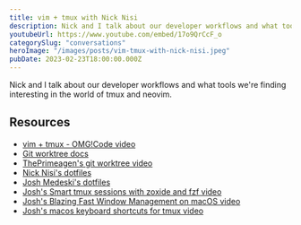 ```yaml
---
title: vim + tmux with Nick Nisi
description: Nick and I talk about our developer workflows and what tools we're finding interesting with tmux and neovim.
youtubeUrl: https://www.youtube.com/embed/17o9QrCcF_o
categorySlug: "conversations"
heroImage: "/images/posts/vim-tmux-with-nick-nisi.jpeg"
pubDate: 2023-02-23T18:00:00.000Z
---
```


Nick and I talk about our developer workflows and what tools we're finding interesting in the world of tmux and neovim.

## Resources

- [vim + tmux - OMG!Code video](https://www.youtube.com/watch?v=5r6yzFEXajQ)
- [Git worktree docs](https://git-scm.com/docs/git-worktree)
- [ThePrimeagen's git worktree video](https://www.youtube.com/watch?v=2uEqYw-N8uE)
- [Nick Nisi's dotfiles](https://github.com/nicknisi/dotfiles)
- [Josh Medeski's dotfiles](https://github.com/joshmedeski/dotfiles)
- [Josh's Smart tmux sessions with zoxide and fzf video](https://www.youtube.com/watch?v=l_TTxc0AcCw)
- [Josh's Blazing Fast Window Management on macOS video](https://www.youtube.com/watch?v=fYsCAOfGjxE)
- [Josh's macos keyboard shortcuts for tmux video](https://www.youtube.com/watch?v=BLp61-Lq0kQ)
